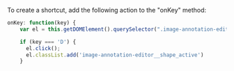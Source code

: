 <Cut title="How do I create a shortcut for adding a polygon in “image-annotation”?">

To create a shortcut, add the following action to the "onKey" method:

```javascript
onKey: function(key) {
    var el = this.getDOMElement().querySelector(".image-annotation-editor__shape-polygon");

    if (key === 'D') {
      el.click();
      el.classList.add('image-annotation-editor__shape_active')
    }
```

</Cut>